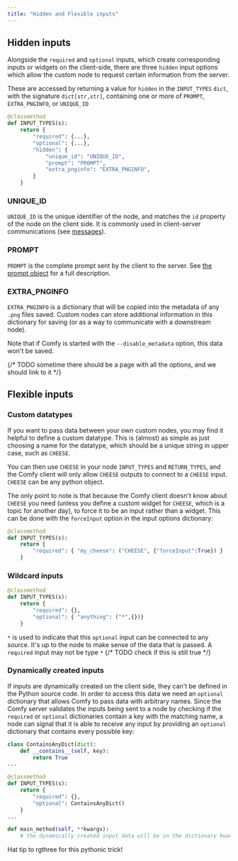 ```yaml
---
title: "Hidden and Flexible inputs"
---
```


## Hidden inputs

Alongside the `required` and `optional` inputs, which create corresponding inputs or widgets on the client-side,
there are three `hidden` input options which allow the custom node to request certain information from the server.

These are accessed by returning a value for `hidden` in the `INPUT_TYPES` `dict`, with the signature `dict[str,str]`,
containing one or more of `PROMPT`, `EXTRA_PNGINFO`, or `UNIQUE_ID`

```python
@classmethod
def INPUT_TYPES(s):
    return {
        "required": {...},
        "optional": {...},
        "hidden": {
            "unique_id": "UNIQUE_ID",
            "prompt": "PROMPT", 
            "extra_pnginfo": "EXTRA_PNGINFO",
        }
    }
```

### UNIQUE_ID 
`UNIQUE_ID` is the unique identifier of the node, and matches the `id` property of the node on the client side. 
It is commonly used in client-server communications (see [messages](./comms_messages#getting-node-id)).

### PROMPT
`PROMPT` is the complete prompt sent by the client to the server. 
See [the prompt object](./javascript_objects_and_hijacking#prompt) for a full description.

### EXTRA_PNGINFO
`EXTRA_PNGINFO` is a dictionary that will be copied into the metadata of any `.png` files saved. Custom nodes can store additional
information in this dictionary for saving (or as a way to communicate with a downstream node).

<Tip>Note that if Comfy is started with the `--disable_metadata` option, this data won't be saved.</Tip>

{/* TODO sometime there should be a page with all the options, and we should link to it */}

## Flexible inputs

### Custom datatypes

If you want to pass data between your own custom nodes, you may find it helpful to define a custom datatype. This is (almost) as simple as 
just choosing a name for the datatype, which should be a unique string in upper case, such as `CHEESE`.

You can then use `CHEESE` in your node `INPUT_TYPES` and `RETURN_TYPES`, and the Comfy client will only allow `CHEESE` outputs to connect to a `CHEESE` input. 
`CHEESE` can be any python object.

The only point to note is that because the Comfy client doesn't know about `CHEESE` you need (unless you define a custom widget for `CHEESE`, 
which is a topic for another day), to force it to be an input rather than a widget. This can be done with the `forceInput` option in the input options dictionary:

```python
@classmethod
def INPUT_TYPES(s):
    return {
        "required": { "my_cheese": ("CHEESE", {"forceInput":True}) }
    }
```

### Wildcard inputs

```python
@classmethod
def INPUT_TYPES(s):
    return {
        "required": {},
        "optional": { "anything": ("*",{})}
    }
```

`*` is used to indicate that this `optional` input can be connected to any source. 
It's up to the node to make sense of the data that is passed.
<Tip>A `required` input may not be type `*` {/* TODO check if this is still true */}</Tip>

### Dynamically created inputs

If inputs are dynamically created on the client side, they can't be defined in the Python source code.
In order to access this data we need an `optional` dictionary that allows Comfy to pass data with 
arbitrary names. Since the Comfy server validates the inputs being sent to a node by checking if
the `required` or `optional` dictionaries contain a key with the matching name, a node can signal 
that it is able to receive any input by providing an `optional` dictionary that contains every possible key:

```python
class ContainsAnyDict(dict):
    def __contains__(self, key):
        return True
...

@classmethod
def INPUT_TYPES(s):
    return {
        "required": {},
        "optional": ContainsAnyDict()
    }
...

def main_method(self, **kwargs):
    # the dynamically created input data will be in the dictionary kwargs

```
<Tip>Hat tip to rgthree for this pythonic trick!</Tip>